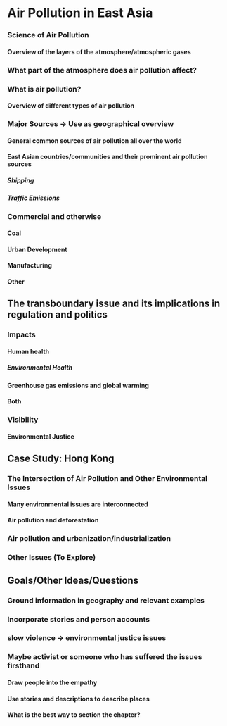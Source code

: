 # Air Pollution in East Asia

### Science of Air Pollution

#### Overview of the layers of the atmosphere/atmospheric gases

### What part of the atmosphere does air pollution affect?

### What is air pollution?

#### Overview of different types of air pollution

### Major Sources → Use as geographical overview

#### General common sources of air pollution all over the world

#### East Asian countries/communities and their prominent air pollution sources

##### Shipping

##### Traffic Emissions

### Commercial and otherwise

#### Coal

#### Urban Development

#### Manufacturing

#### Other

## The transboundary issue and its implications in regulation and politics

### Impacts

#### Human health

##### Environmental Health

#### Greenhouse gas emissions and global warming

#### Both

### Visibility

#### Environmental Justice

## Case Study: Hong Kong

### The Intersection of Air Pollution and Other Environmental Issues

#### Many environmental issues are interconnected

#### Air pollution and deforestation

### Air pollution and urbanization/industrialization

### Other Issues (To Explore)

## Goals/Other Ideas/Questions

### Ground information in geography and relevant examples

### Incorporate stories and person accounts

### slow violence → environmental justice issues

### Maybe activist or someone who has suffered the issues firsthand

#### Draw people into the empathy

#### Use stories and descriptions to describe places

#### What is the best way to section the chapter?
